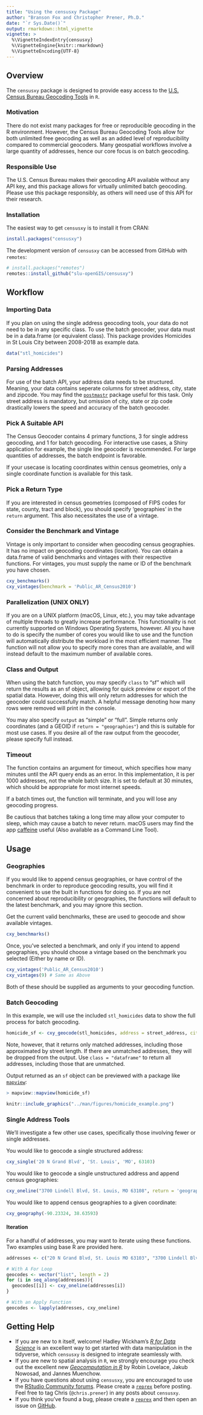 ```yaml
---
title: "Using the censusxy Package"
author: "Branson Fox and Christopher Prener, Ph.D."
date: "`r Sys.Date()`"
output: rmarkdown::html_vignette
vignette: >
  %\VignetteIndexEntry{censusxy}
  %\VignetteEngine{knitr::rmarkdown}
  %\VignetteEncoding{UTF-8}
---
```


## Overview
The `censusxy` package is designed to provide easy access to the [U.S. Census Bureau Geocoding Tools](https://geocoding.geo.census.gov/geocoder/) in `R`.

### Motivation
There do not exist many packages for free or reproducible geocoding in the R environment. However, the Census Bureau Geocoding Tools allow for both unlimited free geocoding as well as an added level of reproducibility compared to commercial geocoders. Many geospatial workflows involve a large quantity of addresses, hence our core focus is on batch geocoding.

### Responsible Use
The U.S. Census Bureau makes their geocoding API available without any API key, and this package allows for virtually unlimited batch geocoding. Please use this package responsibly, as others will need use of this API for their research.

### Installation

The easiest way to get `censusxy` is to install it from CRAN:

```r
install.packages("censusxy")
```

The development version of `censusxy` can be accessed from GitHub with `remotes`:

```r
# install.packages("remotes")
remotes::install_github("slu-openGIS/censusxy")
```

## Workflow
### Importing Data
If you plan on using the single address geocoding tools, your data do not need to be in any specific class. To use the batch geocoder, your data must be in a data.frame (or equivalent class). This package provides Homicides in St Louis City between 2008-2018 as example data.
```r
data("stl_homicides")
```

### Parsing Addresses
For use of the batch API, your address data needs to be structured. Meaning, your data contains seperate columns for street address, city, state and zipcode. You may find the [`postmastr`](https://github.com/slu-openGIS/postmastr) package useful for this task. Only street address is mandatory, but omission of city, state or zip code drastically lowers the speed and accuracy of the batch geocoder.

### Pick A Suitable API
The Census Geocoder contains 4 primary functions, 3 for single address geocoding, and 1 for batch geocoding. For interactive use cases, a Shiny application for example, the single line geocoder is recommended. For large quantities of addresses, the batch endpoint is favorable.

If your usecase is locating coordinates within census geometries, only a single coordinate function is available for this task.

### Pick a Return Type
If you are interested in census geometries (composed of FIPS codes for state, county, tract and block), you should specify 'geographies' in the `return` argument. This also necessitates the use of a vintage.

### Consider the Benchmark and Vintage
Vintage is only important to consider when geocoding census geographies. It has no impact on geocoding coordinates (location). You can obtain a data.frame of valid benchmarks and vintages with their respective functions. For vintages, you must supply the name or ID of the benchmark you have chosen.
```r
cxy_benchmarks()
cxy_vintages(benchmark = 'Public_AR_Census2010')
```

### Parallelization (UNIX ONLY)
If you are on a UNIX platform (macOS, Linux, etc.), you may take advantage of multiple threads to greatly increase performance. This functionality is not currently supported on Windows Operating Systems, however. All you have to do is specify the number of cores you would like to use and the function will automatically distribute the workload in the most efficient manner. The function will not allow you to specify more cores than are available, and will instead default to the maximum number of available cores.

### Class and Output
When using the batch function, you may specify `class` to "sf" which will return the results as an sf object, allowing for quick preview or export of the spatial data. However, doing this will only return addresses for which the geocoder could successfully match. A helpful message denoting how many rows were removed will print in the console.

You may also specify `output` as "simple" or "full". Simple returns only coordinates (and a GEOID if `return = "geographies"`) and this is suitable for most use cases. If you desire all of the raw output from the geocoder, please specify full instead.

### Timeout
The function contains an argument for timeout, which specifies how many minutes until the API query ends as an error. In this implementation, it is per 1000 addresses, not the whole batch size. It is set to default at 30 minutes, which should be appropriate for most internet speeds.

If a batch times out, the function will terminate, and you will lose any geocoding progress.

Be cautious that batches taking a long time may allow your computer to sleep, which may cause a batch to never return. macOS users may find the app [caffeine](http://lightheadsw.com/caffeine/) useful (Also available as a Command Line Tool).

## Usage
### Geographies
If you would like to append census geographies, or have control of the benchmark in order to reproduce geocoding results, you will find it convenient to use the built in functions for doing so. If you are not concerned about reproducibility or geographies, the functions will default to the latest benchmark, and you may ignore this section.

Get the current valid benchmarks, these are used to geocode and show available vintages.
```r
cxy_benchmarks()
```

Once, you've selected a benchmark, and only if you intend to append geographies, you should choose a vintage based on the benchmark you selected (Either by name or ID).
```r
cxy_vintages('Public_AR_Census2010')
cxy_vintages(9) # Same as Above
```
Both of these should be supplied as arguments to your geocoding function.

### Batch Geocoding
In this example, we will use the included `stl_homicides` data to show the full process for batch geocoding.

```r
homicide_sf <- cxy_geocode(stl_homicides, address = street_address, city = city, state = state, zip = postal_code, class = "sf")
```

Note, however, that it returns only matched addresses, including those approximated by street length. If there are unmatched addresses, they will be dropped from the output. Use `class = "dataframe"` to return all addresses, including those that are unmatched.

Output returned as an `sf` object can be previewed with a package like [`mapview`](https://cran.r-project.org/package=mapview):
```r
> mapview::mapview(homicide_sf)
```
```r
knitr::include_graphics("../man/figures/homicide_example.png")
```

### Single Address Tools
We'll investigate a few other use cases, specifically those involving fewer or single addresses.

You would like to geocode a single structured address:
```r
cxy_single('20 N Grand Blvd', 'St. Louis', 'MO', 63103)
```

You would like to geocode a single unstructured address and append census geographies:
```r
cxy_oneline("3700 Lindell Blvd, St. Louis, MO 63108", return = 'geographies', vintage = 'Current_Current')
```

You would like to append census geographies to a given coordinate:
```r
cxy_geography(-90.23324, 38.63593)
```

#### Iteration
For a handful of addresses, you may want to iterate using these functions. Two examples using base R are provided here.
```r
addresses <- c("20 N Grand Blvd, St. Louis MO 63103", "3700 Lindell Blvd, St. Louis, MO 63108")

# With A For Loop
geocodes <- vector("list", length = 2)
for (i in seq_along(addresses)){
  geocodes[[i]] <- cxy_oneline(addresses[i])
}

# With an Apply Function
geocodes <- lapply(addresses, cxy_oneline)
```

## Getting Help
* If you are new to `R` itself, welcome! Hadley Wickham's [*R for Data Science*](http://r4ds.had.co.nz) is an excellent way to get started with data manipulation in the tidyverse, which `censusxy` is designed to integrate seamlessly with.
* If you are new to spatial analysis in `R`, we strongly encourage you check out the excellent new [*Geocomputation in R*](https://geocompr.robinlovelace.net) by Robin Lovelace, Jakub Nowosad, and Jannes Muenchow.
* If you have questions about using `censusxy`, you are encouraged to use the [RStudio Community forums](https://community.rstudio.com). Please create a [`reprex`](http://reprex.tidyverse.org/) before posting. Feel free to tag Chris (`@chris.prener`) in any posts about `censusxy`.
* If you think you've found a bug, please create a [`reprex`](http://reprex.tidyverse.org/) and then open an issue on [GitHub](https://github.com/slu-openGIS/censusxy/issues/new/choose).
